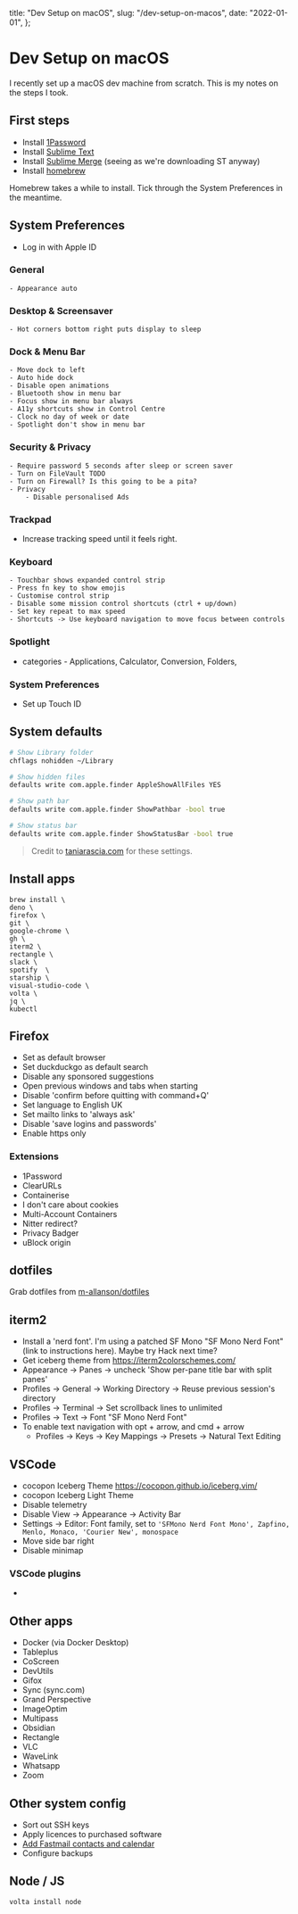   title: "Dev Setup on macOS",
  slug: "/dev-setup-on-macos",
  date: "2022-01-01",
};

# Dev Setup on macOS

I recently set up a macOS dev machine from scratch. This is my notes on the steps I took.

## First steps

- Install [1Password](https://1password.com)
- Install [Sublime Text](https://sublimetext.com)
- Install [Sublime Merge](https://sublimemerge.com) (seeing as we're downloading ST anyway)
- Install [homebrew](https://brew.sh)

Homebrew takes a while to install. Tick through the System Preferences in the meantime.

## System Preferences

- Log in with Apple ID

### General

    - Appearance auto

### Desktop & Screensaver

    - Hot corners bottom right puts display to sleep

### Dock & Menu Bar

    - Move dock to left
    - Auto hide dock
    - Disable open animations
    - Bluetooth show in menu bar
    - Focus show in menu bar always
    - A11y shortcuts show in Control Centre
    - Clock no day of week or date
    - Spotlight don't show in menu bar

### Security & Privacy

    - Require password 5 seconds after sleep or screen saver
    - Turn on FileVault TODO
    - Turn on Firewall? Is this going to be a pita?
    - Privacy
    	- Disable personalised Ads

### Trackpad

- Increase tracking speed until it feels right.

### Keyboard

    - Touchbar shows expanded control strip
    - Press fn key to show emojis
    - Customise control strip
    - Disable some mission control shortcuts (ctrl + up/down)
    - Set key repeat to max speed
    - Shortcuts -> Use keyboard navigation to move focus between controls

### Spotlight

- categories - Applications, Calculator, Conversion, Folders,

### System Preferences

- Set up Touch ID

## System defaults

```sh
# Show Library folder
chflags nohidden ~/Library

# Show hidden files
defaults write com.apple.finder AppleShowAllFiles YES

# Show path bar
defaults write com.apple.finder ShowPathbar -bool true

# Show status bar
defaults write com.apple.finder ShowStatusBar -bool true
```

> Credit to [taniarascia.com](https://www.taniarascia.com/setting-up-a-brand-new-mac-for-development/#defaults) for these settings.

## Install apps

```
brew install \
deno \
firefox \
git \
google-chrome \
gh \
iterm2 \
rectangle \
slack \
spotify  \
starship \
visual-studio-code \
volta \
jq \
kubectl
```

## Firefox

- Set as default browser
- Set duckduckgo as default search
- Disable any sponsored suggestions
- Open previous windows and tabs when starting
- Disable 'confirm before quitting with command+Q'
- Set language to English UK
- Set mailto links to 'always ask'
- Disable 'save logins and passwords'
- Enable https only

### Extensions

- 1Password
- ClearURLs
- Containerise
- I don't care about cookies
- Multi-Account Containers
- Nitter redirect?
- Privacy Badger
- uBlock origin

## dotfiles

Grab dotfiles from [m-allanson/dotfiles](https://github.com/m-allanson/dotfiles)

## iterm2

- Install a 'nerd font'. I'm using a patched SF Mono "SF Mono Nerd Font" (link to instructions here). Maybe try Hack next time?
- Get iceberg theme from https://iterm2colorschemes.com/
- Appearance -> Panes -> uncheck 'Show per-pane title bar with split panes'
- Profiles -> General -> Working Directory -> Reuse previous session's directory
- Profiles -> Terminal -> Set scrollback lines to unlimited
- Profiles -> Text -> Font "SF Mono Nerd Font"
- To enable text navigation with opt + arrow, and cmd + arrow
  - Profiles -> Keys -> Key Mappings -> Presets -> Natural Text Editing

## VSCode

- cocopon Iceberg Theme https://cocopon.github.io/iceberg.vim/
- cocopon Iceberg Light Theme
- Disable telemetry
- Disable View -> Appearance -> Activity Bar
- Settings -> Editor: Font family, set to `'SFMono Nerd Font Mono', Zapfino, Menlo, Monaco, 'Courier New', monospace`
- Move side bar right
- Disable minimap

### VSCode plugins

-

## Other apps

- Docker (via Docker Desktop)
- Tableplus
- CoScreen
- DevUtils
- Gifox
- Sync (sync.com)
- Grand Perspective
- ImageOptim
- Multipass
- Obsidian
- Rectangle
- VLC
- WaveLink
- Whatsapp
- Zoom

## Other system config

- Sort out SSH keys
- Apply licences to purchased software
- [Add Fastmail contacts and calendar](https://www.fastmail.help/hc/en-us/articles/1500000277682)
- Configure backups

## Node / JS

```
volta install node
```
